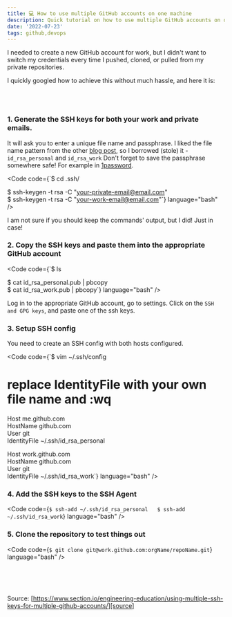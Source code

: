 ```yaml
---
title: 💻 How to use multiple GitHub accounts on one machine
description: Quick tutorial on how to use multiple GitHub accounts on one machine with SSH keys
date: '2022-07-23'
tags: github,devops
---
```


I needed to create a new GitHub account for work, but I didn't want to switch my credentials every time I pushed, cloned, or pulled from my private repositories. 

I quickly googled how to achieve this without much hassle, and here it is:

<br />
<br />

### 1. Generate the SSH keys for both your work and private emails. 

It will ask you to enter a unique file name and passphrase. I liked the file name pattern from the other [blog post][source], so I borrowed (stole) it - `id_rsa_personal` and `id_rsa_work`
Don't forget to save the passphrase somewhere safe! For example in [1password](https://1password.com/). 

<Code code={`$ cd .ssh/  
  
$ ssh-keygen -t rsa -C "your-private-email@email.com"  
$ ssh-keygen -t rsa -C "your-work-email@email.com"`} language="bash" />

I am not sure if you should keep the commands' output, but I did! Just in case!  

### 2. Copy the SSH keys and paste them into the appropriate GitHub account

<Code code={`$ ls  
  
$ cat id_rsa_personal.pub | pbcopy  
$ cat id_rsa_work.pub | pbcopy`}
language="bash" /> 

Log in to the appropriate GitHub account, go to settings. Click on the `SSH and GPG keys`, and paste one of the ssh keys.

### 3. Setup SSH config

You need to create an SSH config with both hosts configured.

<Code code={`$ vim ~/.ssh/config  
  
# replace IdentityFile with your own file name and :wq
  
Host me.github.com  
  HostName github.com  
  User git  
  IdentityFile ~/.ssh/id_rsa_personal  
   
Host work.github.com   
  HostName github.com  
  User git  
  IdentityFile ~/.ssh/id_rsa_work`} language="bash" />

### 4. Add the SSH keys to the SSH Agent

<Code code={`$ ssh-add ~/.ssh/id_rsa_personal  
$ ssh-add ~/.ssh/id_rsa_work`} language="bash" />

### 5. Clone the repository to test things out

<Code code={`$ git clone git@work.github.com:orgName/repoName.git`} language="bash" />


<br />
<br />
<br />

Source: [https://www.section.io/engineering-education/using-multiple-ssh-keys-for-multiple-github-accounts/][source]

[source]: https://www.section.io/engineering-education/using-multiple-ssh-keys-for-multiple-github-accounts/